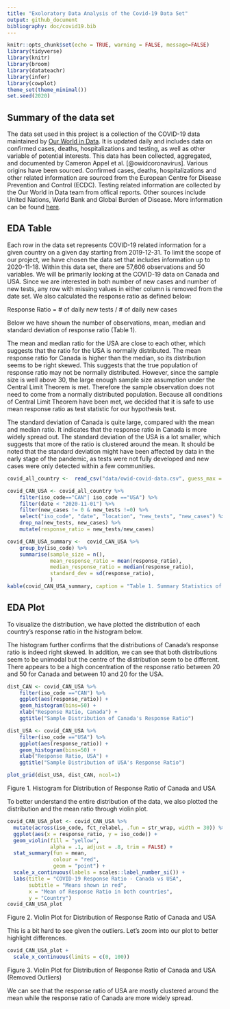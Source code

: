 ```yaml
---
title: "Exoloratory Data Analysis of the Covid-19 Data Set"
output: github_document
bibliography: doc/covid19.bib
---
```


```r
knitr::opts_chunk$set(echo = TRUE, warning = FALSE, message=FALSE)
library(tidyverse)
library(knitr)
library(broom)
library(datateachr)
library(infer)
library(cowplot)
theme_set(theme_minimal())
set.seed(2020)
```

## Summary of the data set

The data set used in this project is a collection of the COVID-19 data maintained by [Our World in Data](https://ourworldindata.org/coronavirus). It is updated daily and includes data on confirmed cases, deaths, hospitalizations and testing, as well as other variable of potential interests. This data has been collected, aggregated, and documented by Cameron Appel et al. [\@owidcoronavirus]. Various origins have been sourced. Confirmed cases, deaths, hospitalizations and other related information are sourced from the European Centre for Disease Prevention and Control (ECDC). Testing related information are collected by the Our World in Data team from offical reports. Other sources include United Nations, World Bank and Global Burden of Disease. More information can be found [here](https://github.com/owid/covid-19-data/blob/master/public/data/owid-covid-codebook.csv).

## EDA Table

Each row in the data set represents COVID-19 related information for a given country on a given day starting from 2019-12-31. To limit the scope of our project, we have chosen the data set that includes information up to 2020-11-18. Within this data set, there are 57,606 observations and 50 variables. We will be primarily looking at the COVID-19 data on Canada and USA. Since we are interested in both number of new cases and number of new tests, any row with missing values in either column is removed from the date set. We also calculated the response ratio as defined below:

Response Ratio = \# of daily new tests / \# of daily new cases

Below we have shown the number of observations, mean, median and standard deviation of response ratio (Table 1).

The mean and median ratio for the USA are close to each other, which suggests that the ratio for the USA is normally distributed. The mean response ratio for Canada is higher than the median, so its distribution seems to be right skewed. This suggests that the true population of response ratio may not be normally distributed. However, since the sample size is well above 30, the large enough sample size assumption under the Central Limit Theorem is met. Therefore the sample observation does not need to come from a normally distributed population. Because all conditions of Central Limit Theorem have been met, we decided that it is safe to use mean response ratio as test statistic for our hypothesis test.

The standard deviation of Canada is quite large, compared with the mean and median ratio. It indicates that the response ratio in Canada is more widely spread out. The standard deviation of the USA is a lot smaller, which suggests that more of the ratio is clustered around the mean. It should be noted that the standard deviation might have been affected by data in the early stage of the pandemic, as tests were not fully developed and new cases were only detected within a few communities.

```r
covid_all_country <-  read_csv("data/owid-covid-data.csv", guess_max = 5000)

covid_CAN_USA <- covid_all_country %>% 
    filter(iso_code=="CAN"| iso_code =="USA") %>% 
    filter(date < "2020-11-01") %>% 
    filter(new_cases != 0 & new_tests !=0) %>% 
    select("iso_code", "date", "location", "new_tests", "new_cases") %>% 
    drop_na(new_tests, new_cases) %>% 
    mutate(response_ratio = new_tests/new_cases) 

covid_CAN_USA_summary <-  covid_CAN_USA %>% 
    group_by(iso_code) %>% 
    summarise(sample_size = n(),
              mean_response_ratio = mean(response_ratio),
              median_response_ratio = median(response_ratio),
              standard_dev = sd(response_ratio),
              )
kable(covid_CAN_USA_summary, caption = "Table 1. Summary Statistics of Response Ratio")
```

## EDA Plot

To visualize the distribution, we have plotted the distribution of each country's response ratio in the histogram below.

The histogram further confirms that the distributions of Canada's response ratio is indeed right skewed. In addition, we can see that both distributions seem to be unimodal but the centre of the distribution seem to be different. There appears to be a high concentration of the response ratio between 20 and 50 for Canada and between 10 and 20 for the USA.

```r

dist_CAN <- covid_CAN_USA %>% 
    filter(iso_code =="CAN") %>% 
    ggplot(aes(response_ratio)) +
    geom_histogram(bins=50) +
    xlab("Response Ratio, Canada") +
    ggtitle("Sample Distribution of Canada's Response Ratio")

dist_USA <- covid_CAN_USA %>% 
    filter(iso_code =="USA") %>% 
    ggplot(aes(response_ratio)) +
    geom_histogram(bins=50) +
    xlab("Response Ratio, USA") +
    ggtitle("Sample Distribution of USA's Response Ratio")

plot_grid(dist_USA, dist_CAN, ncol=1)
```

Figure 1. Histogram for Distribution of Response Ratio of Canada and USA

To better understand the entire distribution of the data, we also plotted the distribution and the mean ratio through violin plot.

```r
covid_CAN_USA_plot <- covid_CAN_USA %>%
  mutate(across(iso_code, fct_relabel, .fun = str_wrap, width = 30)) %>%
  ggplot(aes(x = response_ratio, y = iso_code)) +
  geom_violin(fill = "yellow", 
              alpha = .1, adjust = .8, trim = FALSE) +
  stat_summary(fun = mean,
               colour = "red",
               geom = "point") +
  scale_x_continuous(labels = scales::label_number_si()) +
  labs(title = "COVID-19 Response Ratio - Canada vs USA",
       subtitle = "Means shown in red",
       x = "Mean of Response Ratio in both countries",
       y = "Country")
covid_CAN_USA_plot
```

Figure 2. Violin Plot for Distribution of Response Ratio of Canada and USA

This is a bit hard to see given the outliers. Let's zoom into our plot to better highlight differences.

```r
covid_CAN_USA_plot + 
  scale_x_continuous(limits = c(0, 100))
```

Figure 3. Violin Plot for Distribution of Response Ratio of Canada and USA (Removed Outliers)

We can see that the response ratio of USA are mostly clustered around the mean while the response ratio of Canada are more widely spread.
